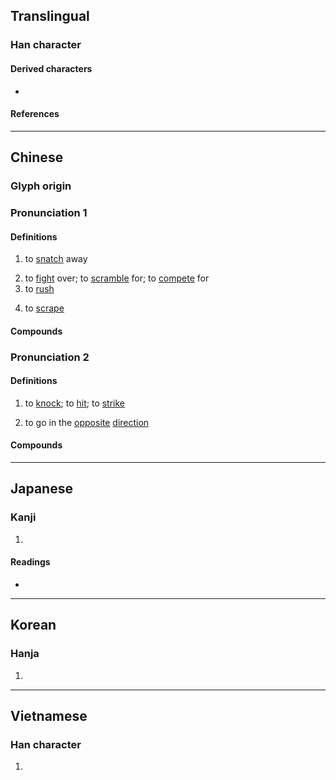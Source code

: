 {{also|抢}}
{{character info}}
==Translingual==

===Han character===
{{Han char|rn=64|rad=手|as=10|sn=13|four=58067|canj=QOIR|ids=⿰扌倉}}

====Derived characters====
* {{l|mul|[[𥴻]]}}

====References====
{{Han ref|kx=0448.220|dkj=12525|dj=0799.130|hdz=31934.030|uh=6436}}

----

==Chinese==
{{zh-forms|s=抢}}

===Glyph origin===
{{Han etym}}

===Pronunciation 1===
{{zh-pron
|m=qiǎng
|ma=Zh-qiang.ogg
|c=coeng2<!--,cong2,cong1-->
|h=pfs=chhióng
|md=
|mn=qz,tw,xm:chhióng/qz,xm,zz:chhiáng/qz,tw,xm:chhiúⁿ/zz:chhióⁿ/pn:chhiáuⁿ
|w=
|mc=y
|oc=y
|cat=v
}}

====Definitions====
{{zh-hanzi}}

# to [[snatch]] away
#: {{zh-x|搶錢|to rob someone of their money}}
#: {{zh-x|我 的 手機 被 搶 走 了。|My phone was snatched.}}
# to [[fight]] over; to [[scramble]] for; to [[compete]] for
# to [[rush]]
#: {{zh-x|搶修|to rush to repair}}
# to [[scrape]]

====Compounds====
{{zh-der||哄搶|大搶購|強搶|呸搶|搶救|搶嘴|搶掠|搶種|搶嫌|搶命|搶奪|搶孤|搶劫|搶收|搶通|搶生吃|搶紅|搶火|搶親|挨挨搶搶|白搶白相|抄搶|搶先|生奪硬搶|搶購|搶案|擋搶|搶手貨|搶灘|搶市|搶渡|打搶跪|搶攻|搶前|搶進|搶快|搶手|搶上|搶修|搶呼|搶占|推搶|搶槓|搶鏡頭|搶飯碗|搶答|推天搶地|搶戲|搶背|搶籬|搶步|搶婚|搶白|搶眼|搶風頭|搶盡鋒頭|搶奪罪|趕搶攤|趁火搶劫}}

===Pronunciation 2===
{{zh-pron
|m=qiāng,chuǎng,2nb=variant in Taiwan
|c=coeng1
|mc=y
|oc=y
|cat=v
}}

====Definitions====
{{zh-hanzi}}

# {{lb|zh|literary}} to [[knock]]; to [[hit]]; to [[strike]]
# to go in the [[opposite]] [[direction]]
#: {{zh-alt-inline|戧}}

====Compounds====
{{zh-der|呼天搶地|搶風|搶地|搶地呼天|搶籬|搶呼|抹搶}}

{{zh-cat|Elementary}}

----

==Japanese==

===Kanji===
{{ja-kanji|grade=|rs=手10}}

# {{rfdef|ja|sort=手10}}

====Readings====
* {{ja-readings|on=[[しょう]] (shō)|kun=[[つく]] (tsuku), [[こばむ]] (kobamu), [[とどく]] (todoku)}}

----

==Korean==

===Hanja===
{{ko-hanja|hangeul=창|eumhun=|rv=chang|mr=ch'ang|y=chang}}

# {{rfdef|ko|sort=手10}}

----

==Vietnamese==

===Han character===
{{vi-readings|reading=sang, thương, thưởng|rs=手10}}

# {{rfdef|vi|sort=手10}}